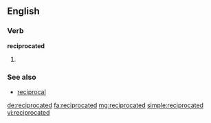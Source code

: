 ==English==

===Verb===
'''reciprocated'''

# {{past of|reciprocate}}

===See also===
* [[reciprocal]]

[[de:reciprocated]]
[[fa:reciprocated]]
[[mg:reciprocated]]
[[simple:reciprocated]]
[[vi:reciprocated]]